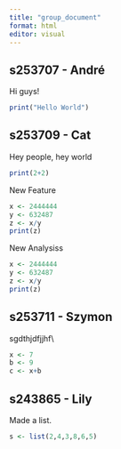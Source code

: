 ```yaml
---
title: "group_document"
format: html
editor: visual
---
```


## s253707 - André

Hi guys!

```r
print("Hello World")
```

## s253709 - Cat

Hey people, hey world

```r
print(2+2)
```

New Feature

```r

x <- 2444444
y <- 632487
z <- x/y
print(z)

```

New Analysiss

```r

x <- 2444444
y <- 632487
z <- x/y
print(z)
```

## s253711 - Szymon

sgdthjdfjjhf\\

```r
x <- 7
b <- 9
c <- x+b
```

## **s243865 - Lily**

Made a list.

```r
s <- list(2,4,3,8,6,5)

```
